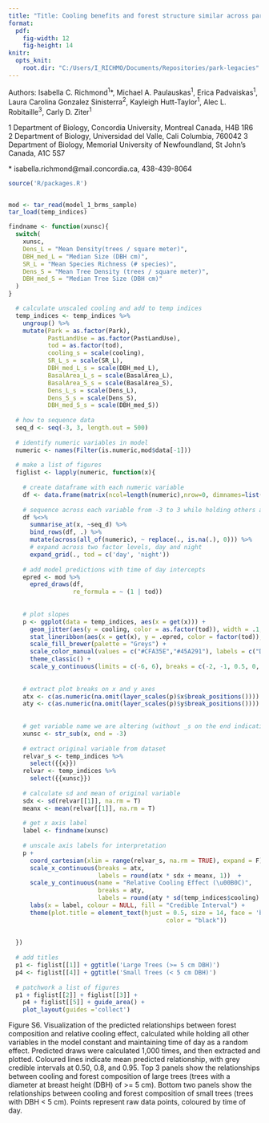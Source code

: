 ```yaml
---
title: "Title: Cooling benefits and forest structure similar across parks with varied land use histories"
format:
  pdf:
    fig-width: 12
    fig-height: 14
knitr:
  opts_knit:
    root.dir: "C:/Users/I_RICHMO/Documents/Repositories/park-legacies"
---
```


Authors: Isabella C. Richmond^1^\*, Michael A. Paulauskas^1^, Erica Padvaiskas^1^, Laura Carolina Gonzalez Sinisterra^2^, Kayleigh Hutt-Taylor^1^, Alec L. Robitaille^3^, Carly D. Ziter^1^

1 Department of Biology, Concordia University, Montreal Canada, H4B 1R6\
2 Department of Biology, Universidad del Valle, Cali Columbia, 760042 3 Department of Biology, Memorial University of Newfoundland, St John's Canada, A1C 5S7

\* isabella.richmond\@mail.concordia.ca, 438-439-8064

```r
source('R/packages.R')


mod <- tar_read(model_1_brms_sample)
tar_load(temp_indices)

findname <- function(xunsc){
  switch(
    xunsc,
    Dens_L = "Mean Density(trees / square meter)",
    DBH_med_L = "Median Size (DBH cm)",
    SR_L = "Mean Species Richness (# species)",
    Dens_S = "Mean Tree Density (trees / square meter)",
    DBH_med_S = "Median Tree Size (DBH cm)"
  )
}
```

```r
  # calculate unscaled cooling and add to temp indices
  temp_indices <- temp_indices %>% 
    ungroup() %>% 
    mutate(Park = as.factor(Park),
           PastLandUse = as.factor(PastLandUse),
           tod = as.factor(tod),
           cooling_s = scale(cooling),
           SR_L_s = scale(SR_L), 
           DBH_med_L_s = scale(DBH_med_L), 
           BasalArea_L_s = scale(BasalArea_L),
           BasalArea_S_s = scale(BasalArea_S),
           Dens_L_s = scale(Dens_L),
           Dens_S_s = scale(Dens_S),
           DBH_med_S_s = scale(DBH_med_S))
  
  # how to sequence data
  seq_d <- seq(-3, 3, length.out = 500)
  
  # identify numeric variables in model
  numeric <- names(Filter(is.numeric,mod$data[-1]))
  
  # make a list of figures
  figlist <- lapply(numeric, function(x){
    
    # create dataframe with each numeric variable
    df <- data.frame(matrix(ncol=length(numeric),nrow=0, dimnames=list(NULL, numeric)))
    
    # sequence across each variable from -3 to 3 while holding others at 0
    df %<>%
      summarise_at(x, ~seq_d) %>%
      bind_rows(df, .) %>%
      mutate(across(all_of(numeric), ~ replace(., is.na(.), 0))) %>%
      # expand across two factor levels, day and night
      expand_grid(., tod = c('day', 'night'))
    
    # add model predictions with time of day intercepts
    epred <- mod %>% 
      epred_draws(df, 
                  re_formula = ~ (1 | tod))
    
    
    # plot slopes
    p <- ggplot(data = temp_indices, aes(x = get(x))) +
      geom_jitter(aes(y = cooling, color = as.factor(tod)), width = .1, height = 0, alpha = 0.7) +
      stat_lineribbon(aes(x = get(x), y = .epred, color = factor(tod)), data = epred) +
      scale_fill_brewer(palette = "Greys") +
      scale_color_manual(values = c("#CFA35E","#45A291"), labels = c("Day", "Night")) +
      theme_classic() + 
      scale_y_continuous(limits = c(-6, 6), breaks = c(-2, -1, 0.5, 0, 0.5, 1, 2, 5))
      
    
    # extract plot breaks on x and y axes
    atx <- c(as.numeric(na.omit(layer_scales(p)$x$break_positions())))
    aty <- c(as.numeric(na.omit(layer_scales(p)$y$break_positions())))
    
    
    # get variable name we are altering (without _s on the end indicating scaled)
    xunsc <- str_sub(x, end = -3)
    
    # extract original variable from dataset
    relvar_s <- temp_indices %>% 
      select({{x}})
    relvar <- temp_indices %>%
      select({{xunsc}})
    
    # calculate sd and mean of original variable
    sdx <- sd(relvar[[1]], na.rm = T)
    meanx <- mean(relvar[[1]], na.rm = T)
    
    # get x axis label 
    label <- findname(xunsc)
    
    # unscale axis labels for interpretation
    p +
      coord_cartesian(xlim = range(relvar_s, na.rm = TRUE), expand = F) + 
      scale_x_continuous(breaks = atx,
                         labels = round(atx * sdx + meanx, 1))  +
      scale_y_continuous(name = "Relative Cooling Effect (\u00B0C)", 
                         breaks = aty,
                         labels = round(aty * sd(temp_indices$cooling) + mean(temp_indices$cooling), 1)) + 
      labs(x = label, colour = NULL, fill = "Credible Interval") + 
      theme(plot.title = element_text(hjust = 0.5, size = 14, face = 'bold',
                                            color = "black"))
    
    
  })
  
  # add titles 
  p1 <- figlist[[1]] + ggtitle('Large Trees (>= 5 cm DBH)')
  p4 <- figlist[[4]] + ggtitle('Small Trees (< 5 cm DBH)')
  
  # patchwork a list of figures 
  p1 + figlist[[2]] + figlist[[3]] + 
    p4 + figlist[[5]] + guide_area() + 
    plot_layout(guides ='collect')
```

Figure S6. Visualization of the predicted relationships between forest composition and relative cooling effect, calculated while holding all other variables in the model constant and maintaining time of day as a random effect. Predicted draws were calculated 1,000 times, and then extracted and plotted. Coloured lines indicate mean predicted relationship, with grey credible intervals at 0.50, 0.8, and 0.95. Top 3 panels show the relationships between cooling and forest composition of large trees (trees with a diameter at breast height (DBH) of \>= 5 cm). Bottom two panels show the relationships between cooling and forest composition of small trees (trees with DBH \< 5 cm). Points represent raw data points, coloured by time of day.
